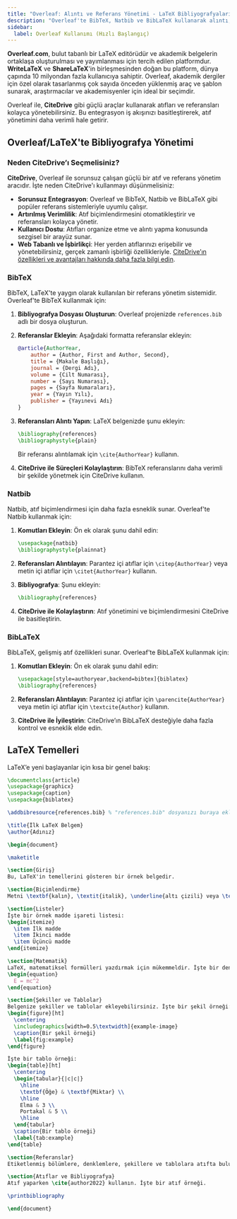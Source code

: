```yaml
---
title: "Overleaf: Alıntı ve Referans Yönetimi - LaTeX Bibliyografyaları Girişi"
description: "Overleaf'te BibTeX, Natbib ve BibLaTeX kullanarak alıntı, bibliyografya ve referansları nasıl yöneteceğinizi keşfedin. Ayrıca, iş akışınızı CiteDrive ile kolaylaştırın."
sidebar:
  label: Overleaf Kullanımı (Hızlı Başlangıç)
---
```



**Overleaf.com**, bulut tabanlı bir LaTeX editörüdür ve akademik belgelerin ortaklaşa oluşturulması ve yayımlanması için tercih edilen platformdur. **WriteLaTeX** ve **ShareLaTeX**'in birleşmesinden doğan bu platform, dünya çapında 10 milyondan fazla kullanıcıya sahiptir. Overleaf, akademik dergiler için özel olarak tasarlanmış çok sayıda önceden yüklenmiş araç ve şablon sunarak, araştırmacılar ve akademisyenler için ideal bir seçimdir.

Overleaf ile, **CiteDrive** gibi güçlü araçlar kullanarak atıfları ve referansları kolayca yönetebilirsiniz. Bu entegrasyon iş akışınızı basitleştirerek, atıf yönetimini daha verimli hale getirir.

<CiteDrive />

## Overleaf/LaTeX'te Bibliyografya Yönetimi

### Neden CiteDrive’ı Seçmelisiniz?

**CiteDrive**, Overleaf ile sorunsuz çalışan güçlü bir atıf ve referans yönetim aracıdır. İşte neden CiteDrive'ı kullanmayı düşünmelisiniz:

- **Sorunsuz Entegrasyon**: Overleaf ve BibTeX, Natbib ve BibLaTeX gibi popüler referans sistemleriyle uyumlu çalışır.
- **Artırılmış Verimlilik**: Atıf biçimlendirmesini otomatikleştirir ve referansları kolayca yönetir.
- **Kullanıcı Dostu**: Atıfları organize etme ve alıntı yapma konusunda sezgisel bir arayüz sunar.
- **Web Tabanlı ve İşbirlikçi**: Her yerden atıflarınızı erişebilir ve yönetebilirsiniz, gerçek zamanlı işbirliği özellikleriyle.
[CiteDrive’ın özellikleri ve avantajları hakkında daha fazla bilgi edin](https://www.citedrive.com).

### BibTeX

BibTeX, LaTeX'te yaygın olarak kullanılan bir referans yönetim sistemidir. Overleaf'te BibTeX kullanmak için:

1. **Bibliyografya Dosyası Oluşturun**: Overleaf projenizde `references.bib` adlı bir dosya oluşturun.
2. **Referanslar Ekleyin**: Aşağıdaki formatta referanslar ekleyin:

   ```bibtex
   @article{AuthorYear,
       author = {Author, First and Author, Second},
       title = {Makale Başlığı},
       journal = {Dergi Adı},
       volume = {Cilt Numarası},
       number = {Sayı Numarası},
       pages = {Sayfa Numaraları},
       year = {Yayın Yılı},
       publisher = {Yayınevi Adı}
   }
   ```

3. **Referansları Alıntı Yapın**: LaTeX belgenizde şunu ekleyin:

   ```latex
   \bibliography{references}
   \bibliographystyle{plain}
   ```

   Bir referansı alıntılamak için `\cite{AuthorYear}` kullanın.

4. **CiteDrive ile Süreçleri Kolaylaştırın**: BibTeX referanslarını daha verimli bir şekilde yönetmek için CiteDrive kullanın.

### Natbib

Natbib, atıf biçimlendirmesi için daha fazla esneklik sunar. Overleaf'te Natbib kullanmak için:

1. **Komutları Ekleyin**: Ön ek olarak şunu dahil edin:

   ```latex
   \usepackage{natbib}
   \bibliographystyle{plainnat}
   ```

2. **Referansları Alıntılayın**: Parantez içi atıflar için `\citep{AuthorYear}` veya metin içi atıflar için `\citet{AuthorYear}` kullanın.

3. **Bibliyografya**: Şunu ekleyin:

   ```latex
   \bibliography{references}
   ```

4. **CiteDrive ile Kolaylaştırın**: Atıf yönetimini ve biçimlendirmesini CiteDrive ile basitleştirin.

### BibLaTeX

BibLaTeX, gelişmiş atıf özellikleri sunar. Overleaf'te BibLaTeX kullanmak için:

1. **Komutları Ekleyin**: Ön ek olarak şunu dahil edin:

   ```latex
   \usepackage[style=authoryear,backend=bibtex]{biblatex}
   \bibliography{references}
   ```

2. **Referansları Alıntılayın**: Parantez içi atıflar için `\parencite{AuthorYear}` veya metin içi atıflar için `\textcite{Author}` kullanın.

3. **CiteDrive ile İyileştirin**: CiteDrive’ın BibLaTeX desteğiyle daha fazla kontrol ve esneklik elde edin.

## LaTeX Temelleri

LaTeX’e yeni başlayanlar için kısa bir genel bakış:

```latex
\documentclass{article}
\usepackage{graphicx}
\usepackage{caption}
\usepackage{biblatex}

\addbibresource{references.bib} % "references.bib" dosyanızı buraya ekleyin

\title{İlk LaTeX Belgem}
\author{Adınız}

\begin{document}

\maketitle

\section{Giriş}
Bu, LaTeX'in temellerini gösteren bir örnek belgedir.

\section{Biçimlendirme}
Metni \textbf{kalın}, \textit{italik}, \underline{altı çizili} veya \texttt{yazı tipi} olarak biçimlendirebilirsiniz.

\section{Listeler}
İşte bir örnek madde işareti listesi:
\begin{itemize}
  \item İlk madde
  \item İkinci madde
  \item Üçüncü madde
\end{itemize}

\section{Matematik}
LaTeX, matematiksel formülleri yazdırmak için mükemmeldir. İşte bir denklem örneği:
\begin{equation}
  E = mc^2
\end{equation}

\section{Şekiller ve Tablolar}
Belgenize şekiller ve tablolar ekleyebilirsiniz. İşte bir şekil örneği:
\begin{figure}[ht]
  \centering
  \includegraphics[width=0.5\textwidth]{example-image}
  \caption{Bir şekil örneği}
  \label{fig:example}
\end{figure}

İşte bir tablo örneği:
\begin{table}[ht]
  \centering
  \begin{tabular}{|c|c|}
    \hline
    \textbf{Öğe} & \textbf{Miktar} \\
    \hline
    Elma & 3 \\
    Portakal & 5 \\
    \hline
  \end{tabular}
  \caption{Bir tablo örneği}
  \label{tab:example}
\end{table}

\section{Referanslar}
Etiketlenmiş bölümlere, denklemlere, şekillere ve tablolara atıfta bulunabilirsiniz. Örneğin, Şekil~\ref{fig:example} ve Tablo~\ref{tab:example}'ya bakın.

\section{Atıflar ve Bibliyografya}
Atıf yaparken \cite{author2022} kullanın. İşte bir atıf örneği.

\printbibliography

\end{document}
```